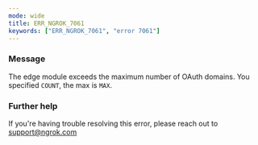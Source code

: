 ```yaml
---
mode: wide
title: ERR_NGROK_7061
keywords: ["ERR_NGROK_7061", "error 7061"]
---
```


### Message

The edge module exceeds the maximum number of OAuth domains. You specified `COUNT`, the max is `MAX`.

### Further help

If you're having trouble resolving this error, please reach out to [support@ngrok.com](mailto:support@ngrok.com?subject=Help%20with%20ERR_NGROK_7061)
